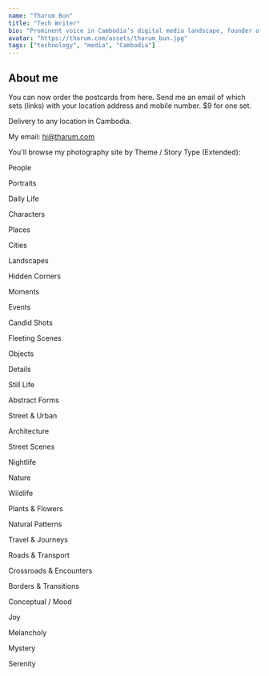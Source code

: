 ```yaml
---
name: "Tharum Bun"
title: "Tech Writer"
bio: "Prominent voice in Cambodia’s digital media landscape, founder of Kiripost, and blogger at tharum.com."
avatar: "https://tharum.com/assets/tharum_bun.jpg"
tags: ["technology", "media", "Cambodia"]
---
```

## About me

You can now order the postcards from here.
Send me an email of which sets (links) with your location address and mobile number.
$9 for one set.

Delivery to any location in Cambodia.

My email: hi@tharum.com

You'll browse my photography site by Theme / Story Type (Extended):

People

Portraits

Daily Life

Characters


Places

Cities

Landscapes

Hidden Corners


Moments

Events

Candid Shots

Fleeting Scenes

Objects

Details

Still Life

Abstract Forms

Street & Urban

Architecture

Street Scenes

Nightlife

Nature

Wildlife

Plants & Flowers

Natural Patterns

Travel & Journeys

Roads & Transport

Crossroads & Encounters

Borders & Transitions

Conceptual / Mood

Joy

Melancholy

Mystery

Serenity